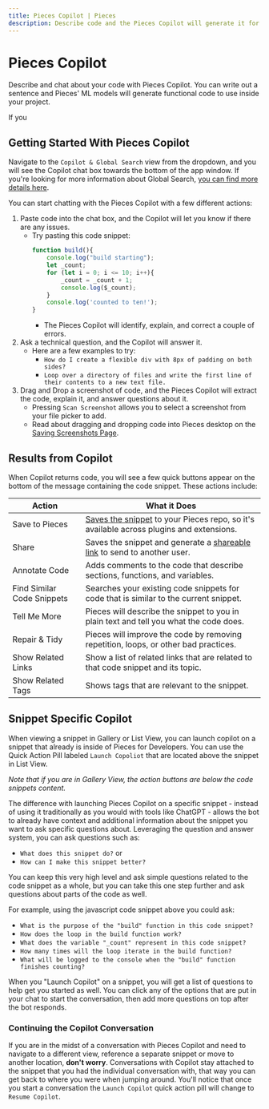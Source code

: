 ```yaml
---
title: Pieces Copilot | Pieces
description: Describe code and the Pieces Copilot will generate it for you, or ask qGPT questions about code you have already saved.
---
```


<link rel="canonical" href="https://docs.pieces.app/features/pieces-copilot" />

# Pieces Copilot
Describe and chat about your code with Pieces Copilot. You can write out a sentence and Pieces' ML models will generate functional code to use inside your project.

If you

## Getting Started With Pieces Copilot
Navigate to the ` Copilot & Global Search ` view from the dropdown, and you will see the Copilot chat box towards the bottom of the app window. If you're looking for more information about Global Search, [you can find more details here](https://code.pieces.app/features/global-search).

You can start chatting with the Pieces Copilot with a few different actions:

1. Paste code into the chat box, and the Copilot will let you know if there are any issues.
    - Try pasting this code snippet:
        ```javascript
        function build(){
            console.log("build starting");
            let _count;
            for (let i = 0; i <= 10; i++){
                _count = _count + 1;
                console.log($_count);
            }
            console.log('counted to ten!');
        }
      ```
      - The Pieces Copilot will identify, explain, and correct a couple of errors. 
2. Ask a technical question, and the Copilot will answer it. 
    - Here are a few examples to try:
        - ` How do I create a flexible div with 8px of padding on both sides? `
        - ` Loop over a directory of files and write the first line of their contents to a new text file. `
3. Drag and Drop a screenshot of code, and the Pieces Copilot will extract the code, explain it, and answer questions about it.
    - Pressing ` Scan Screenshot ` allows you to select a screenshot from your file picker to add.
    - Read about dragging and dropping code into Pieces desktop on the [Saving Screenshots Page](https://docs.pieces.app/product-hihglights-and-benefits/saving-screenshots).

## Results from Copilot
When Copilot returns code, you will see a few quick buttons appear on the bottom of the message containing the code snippet. These actions include:

| Action | What it Does |
|---|---|
| Save to Pieces | [Saves the snippet](https://docs.pieces.app/product-highlights-and-benefits/saving-useful-developer-materials) to your Pieces repo, so it's available across plugins and extensions. |
| Share | Saves the snippet and generate a [shareable link](https://docs.pieces.app/features/one-click-snippet-sharing) to send to another user. |
| Annotate Code | Adds comments to the code that describe sections, functions, and variables. |
| Find Similar Code Snippets | Searches your existing code snippets for code that is similar to the current snippet. |
| Tell Me More | Pieces will describe the snippet to you in plain text and tell you what the code does. |
| Repair & Tidy | Pieces will improve the code by removing repetition, loops, or other bad practices. |
| Show Related Links | Show a list of related links that are related to that code snippet and its topic. |
| Show Related Tags | Shows tags that are relevant to the snippet. |

## Snippet Specific Copilot
When viewing a snippet in Gallery or List View, you can launch copilot on a snippet that already is inside of Pieces for Developers. You can use the Quick Action Pill labeled `Launch Copoliot` that are located above the snippet in List View.

_Note that if you are in Gallery View, the action buttons are below the code snippets content._

The difference with launching Pieces Copilot on a specific snippet - instead of using it traditionally as you would with tools like ChatGPT - allows the bot to already have context and additional information about the snippet you want to ask specific questions about. Leveraging the question and answer system, you can ask questions such as:

- `What does this snippet do?`
or
- `How can I make this snippet better?`

You can keep this very high level and ask simple questions related to the code snippet as a whole, but you can take this one step further and ask questions about parts of the code as well.

For example, using the javascript code snippet above you could ask:

- `What is the purpose of the "build" function in this code snippet?`
- `How does the loop in the build function work?`
- `What does the variable "_count" represent in this code snippet?`
- `How many times will the loop iterate in the build function?`
- `What will be logged to the console when the "build" function finishes counting?`

When you "Launch Copilot" on a snippet, you will get a list of questions to help get you started as well. You can click any of the options that are put in your chat to start the conversation, then add more questions on top after the bot responds.

### Continuing the Copilot Conversation
If you are in the midst of a conversation with Pieces Copilot and need to navigate to a different view, reference a separate snippet or move to another location, **don't worry**. Conversations with Copilot stay attached to the snippet that you had the individual conversation with, that way you can get back to where you were when jumping around. You'll notice that once you start a conversation the `Launch Copilot` quick action pill will change to `Resume Copilot`.





